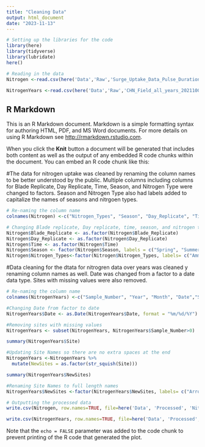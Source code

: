 ```yaml
---
title: "Cleaning Data"
output: html_document
date: "2023-11-13"
---
```


```r

# Setting up the libraries for the code
library(here)
library(tidyverse)
library(lubridate)
here()

# Reading in the data
Nitrogen <-read.csv(here('Data','Raw','Surge_Uptake_Data_Pulse_Duration_with_replicate_blades.csv'), stringsAsFactors=TRUE)

NitrogenYears <-read.csv(here('Data','Raw','CHN_Field_all_years_20211006.csv'), stringsAsFactors=TRUE)
```

## R Markdown

This is an R Markdown document. Markdown is a simple formatting syntax for authoring HTML, PDF, and MS Word documents. For more details on using R Markdown see <http://rmarkdown.rstudio.com>.

When you click the **Knit** button a document will be generated that includes both content as well as the output of any embedded R code chunks within the document. You can embed an R code chunk like this:

#The data for nitrogen uptake was cleaned by renaming the column names to be better understood by the public. Multiple columns including columns for Blade Replicate, Day Replicate, Time, Season, and Nitrogen Type were changed to factors. Season and Nitrogen Type also had labels added to capitalize the names of seasons and nitrgoen types. 

```r

# Re-naming the column name
colnames(Nitrogen) <-c("Nitrogen_Types", "Season", "Day_Replicate", "Time","Blade_Replicate","Uptake_Rate","Biomass_Uptake","Nitrogen_Final_%","Nitrogen_Initial_%")

# Changing Blade replicate, Day replicate, time, season, and nitrogen types to factors
Nitrogen$Blade_Replicate <- as.factor(Nitrogen$Blade_Replicate)
Nitrogen$Day_Replicate <- as.factor(Nitrogen$Day_Replicate)
Nitrogen$Time <- as.factor(Nitrogen$Time)
Nitrogen$Season <- factor(Nitrogen$Season, labels = c("Spring", "Summer"))
Nitrogen$Nitrogen_Types<-factor(Nitrogen$Nitrogen_Types, labels= c("Ammonium", "Nitrate", "Urea"))
```

#Data cleaning for the dtata for nitrogren data over years was cleaned y renaming column names as well. Date was changed from a factor to a date data type. Sites with missing values were also removed. 
```r

# Re-naming the column name
colnames(NitrogenYears) <-c("Sample_Number", "Year", "Month", "Date","Site","Number_of_Samples","Sample_Replicate","Wet_Weight","Dry_Weight", "Ratio_Dry_to_Wet", "Analytical_Dry_Weight", "Carbon_Percent", "Hydrogen_Percent", "Nitrogen_Percent", "Carbon_Nitrogen_Ratio", "Notes")

#Changing Date from factor to date
NitrogenYears$Date <- as.Date(NitrogenYears$Date, format = "%m/%d/%Y")

#Removing sites with missing values
NitrogenYears <- subset(NitrogenYears, NitrogenYears$Sample_Number>0)

summary(NitrogenYears$Site) 

#Updating Site Names so there are no extra spaces at the end
NitrogenYears <-NitrogenYears %>%
  mutate(NewSites = as.factor(str_squish(Site)))

summary(NitrogenYears$NewSites)

#Renaming Site Names to full length names
NitrogenYears$NewSites <-factor(NitrogenYears$NewSites, labels= c("Arroyo Burro","Arroyo Quemado" , "Mohawk"))


```


```r

# Outputting the processed data
write.csv(Nitrogen, row.names=TRUE, file=here('Data', 'Processed', 'Nitrogen_Processed.csv'))

write.csv(NitrogenYears, row.names=TRUE, file=here('Data', 'Processed', 'NitrogenYears_Processed.csv'))
```

Note that the `echo = FALSE` parameter was added to the code chunk to prevent printing of the R code that generated the plot.

